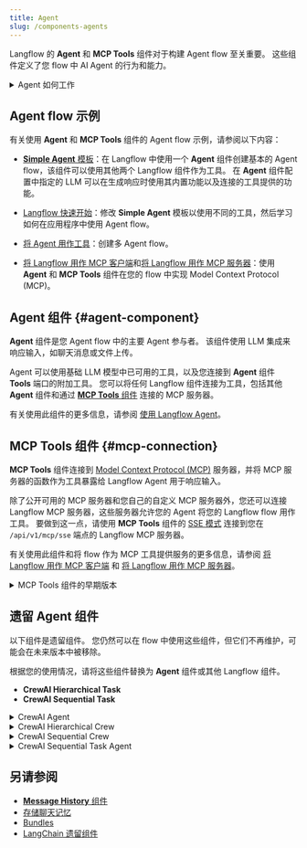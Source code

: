 ```yaml
---
title: Agent
slug: /components-agents
---
```


Langflow 的 **Agent** 和 **MCP Tools** 组件对于构建 Agent flow 至关重要。
这些组件定义了您 flow 中 AI Agent 的行为和能力。

<details>
<summary>Agent 如何工作</summary>

Agent 通过集成_工具_扩展大语言模型 (LLM)，这些工具是提供额外上下文并允许自主任务执行的函数。
这些集成使 Agent 比独立的 LLM 更专业和强大。

虽然 LLM 可以对一般查询和任务生成可接受的静态响应，但 Agent 可以利用集成的上下文和工具提供更相关的响应，甚至采取行动。
例如，您可以创建一个 Agent，它可以访问您公司的知识库、仓库和其他资源，以帮助您的团队处理需要了解您的特定产品、客户和代码的任务。

Agent 使用 LLM 作为推理引擎来处理输入、确定采取什么行动来解决查询，然后生成响应。
响应可能是来自 LLM 的典型文本响应，或者可能涉及一个行动，如编辑文件、执行脚本或调用外部 API。

在 Agent 上下文中，工具是 Agent 可以执行来执行任务或访问外部资源的函数。
一个函数被包装为一个具有 Agent 理解的通用接口的 `Tool` 对象。
Agent 通过工具注册变得对工具有认知，即在 Agent 初始化时通常为 Agent 提供可用工具列表。
`Tool` 对象的描述告诉 Agent 工具可以做什么，以便它可以决定该工具是否适用于给定的请求。

</details>

## Agent flow 示例

有关使用 **Agent** 和 **MCP Tools** 组件的 Agent flow 示例，请参阅以下内容：

* [**Simple Agent** 模板](/simple-agent)：在 Langflow 中使用一个 **Agent** 组件创建基本的 Agent flow，该组件可以使用其他两个 Langflow 组件作为工具。
在 **Agent** 组件配置中指定的 LLM 可以在生成响应时使用其内置功能以及连接的工具提供的功能。

* [Langflow 快速开始](/get-started-quickstart)：修改 **Simple Agent** 模板以使用不同的工具，然后学习如何在应用程序中使用 Agent flow。

* [将 Agent 用作工具](/agents-tools#use-an-agent-as-a-tool)：创建多 Agent flow。

* [将 Langflow 用作 MCP 客户端](/mcp-client)和[将 Langflow 用作 MCP 服务器](/mcp-server)：使用 **Agent** 和 **MCP Tools** 组件在您的 flow 中实现 Model Context Protocol (MCP)。

## Agent 组件 {#agent-component}

**Agent** 组件是您 Agent flow 中的主要 Agent 参与者。
该组件使用 LLM 集成来响应输入，如聊天消息或文件上传。

Agent 可以使用基础 LLM 模型中已可用的工具，以及您连接到 **Agent** 组件 **Tools** 端口的附加工具。
您可以将任何 Langflow 组件连接为工具，包括其他 **Agent** 组件和通过 [**MCP Tools** 组件](#mcp-connection) 连接的 MCP 服务器。

有关使用此组件的更多信息，请参阅 [使用 Langflow Agent](/agents)。

## MCP Tools 组件 {#mcp-connection}

**MCP Tools** 组件连接到 [Model Context Protocol (MCP)](https://modelcontextprotocol.io/introduction) 服务器，并将 MCP 服务器的函数作为工具暴露给 Langflow Agent 用于响应输入。

除了公开可用的 MCP 服务器和您自己的自定义 MCP 服务器外，您还可以连接 Langflow MCP 服务器，这些服务器允许您的 Agent 将您的 Langflow flow 用作工具。
要做到这一点，请使用 **MCP Tools** 组件的 [SSE 模式](/mcp-client#mcp-sse-mode) 连接到您在 `/api/v1/mcp/sse` 端点的 Langflow MCP 服务器。

有关使用此组件和将 flow 作为 MCP 工具提供服务的更多信息，请参阅 [将 Langflow 用作 MCP 客户端](/mcp-client) 和 [将 Langflow 用作 MCP 服务器](/mcp-server)。

<details>
<summary>MCP Tools 组件的早期版本</summary>

* 在 Langflow 1.5 版本中，**MCP Connection** 组件被重命名为 **MCP Tools** 组件。
* 在 Langflow 1.3 版本中，**MCP Tools (stdio)** 和 **MCP Tools (SSE)** 组件被弃用并替换为统一的 **MCP Connection** 组件，该组件后来被重命名为 **MCP Tools**。

</details>

## 遗留 Agent 组件

以下组件是遗留组件。
您仍然可以在 flow 中使用这些组件，但它们不再维护，可能会在未来版本中被移除。

根据您的使用情况，请将这些组件替换为 **Agent** 组件或其他 Langflow 组件。

* **CrewAI Hierarchical Task**
* **CrewAI Sequential Task**

<details>
<summary>CrewAI Agent</summary>

该组件代表 CrewAI Agent，允许在团队内创建具有定义角色、目标和能力的专业 AI Agent。
有关更多信息，请参阅 [CrewAI Agent 文档](https://docs.crewai.com/core-concepts/Agents/)。

该组件接受以下参数：

| 名称 | 显示名称 | 信息 |
|------|--------------|------|
| role | 角色 | 输入参数。Agent 的角色。 |
| goal | 目标 | 输入参数。Agent 的目标。 |
| backstory | 背景故事 | 输入参数。Agent 的背景故事。 |
| tools | 工具 | 输入参数。Agent 可用的工具。 |
| llm | 语言模型 | 输入参数。驱动 Agent 的语言模型。 |
| memory | 记忆 | 输入参数。这决定了 Agent 是否应该有记忆。 |
| verbose | 详细输出 | 输入参数。这启用详细输出。 |
| allow_delegation | 允许委派 | 输入参数。这决定了 Agent 是否可以将任务委派给其他 Agent。 |
| allow_code_execution | 允许代码执行 | 输入参数。这决定了 Agent 是否可以执行代码。 |
| kwargs | kwargs | 输入参数。Agent 的附加关键字参数。 |
| output | Agent | 输出参数。构建的 CrewAI Agent 对象。 |

</details>

<details>
<summary>CrewAI Hierarchical Crew</summary>

该组件代表一组 Agent，管理它们应该如何协作以及在层次结构中应该执行的任务。该组件允许创建一个由管理者监督任务执行的团队。
有关更多信息，请参阅 [CrewAI 层次团队文档](https://docs.crewai.com/how-to/Hierarchical/)。

它接受以下参数：

| 名称 | 显示名称 | 信息 |
|------|--------------|------|
| agents | Agent | 输入参数。代表团队成员的 Agent 对象列表。 |
| tasks | 任务 | 输入参数。代表要执行任务的 HierarchicalTask 对象列表。 |
| manager_llm | 管理者 LLM | 输入参数。管理者 Agent 的语言模型。 |
| manager_agent | 管理者 Agent | 输入参数。将充当管理者的特定 Agent。 |
| verbose | 详细输出 | 输入参数。这启用详细日志记录的详细输出。 |
| memory | 记忆 | 输入参数。团队的记忆配置。 |
| use_cache | 使用缓存 | 输入参数。这启用结果缓存。 |
| max_rpm | 最大 RPM | 输入参数。这设置每分钟最大请求数。 |
| share_crew | 共享团队 | 输入参数。这决定了团队信息是否在 Agent 之间共享。 |
| function_calling_llm | 函数调用 LLM | 输入参数。用于函数调用的语言模型。 |
| crew | 团队 | 输出参数。构建的具有层次任务执行的 Crew 对象。 |

</details>

<details>
<summary>CrewAI Sequential Crew</summary>

该组件代表一组具有顺序执行任务的 Agent。该组件允许创建按特定顺序执行任务的团队。
有关更多信息，请参阅 [CrewAI 顺序团队文档](https://docs.crewai.com/how-to/Sequential/)。

它接受以下参数：

| 名称 | 显示名称 | 信息 |
|------|--------------|------|
| tasks | 任务 | 输入参数。代表要执行任务的 SequentialTask 对象列表。 |
| verbose | 详细输出 | 输入参数。这启用详细日志记录的详细输出。 |
| memory | 记忆 | 输入参数。团队的记忆配置。 |
| use_cache | 使用缓存 | 输入参数。这启用结果缓存。 |
| max_rpm | 最大 RPM | 输入参数。这设置每分钟最大请求数。 |
| share_crew | 共享团队 | 输入参数。这决定了团队信息是否在 Agent 之间共享。 |
| function_calling_llm | 函数调用 LLM | 输入参数。用于函数调用的语言模型。 |
| crew | 团队 | 输出参数。构建的具有顺序任务执行的 Crew 对象。 |

</details>

<details>
<summary>CrewAI Sequential Task Agent</summary>

该组件创建一个 CrewAI 任务及其关联的 Agent，允许定义具有特定 Agent 角色和能力的顺序任务。
有关更多信息，请参阅 [CrewAI 顺序 Agent 文档](https://docs.crewai.com/how-to/Sequential/)。

它接受以下参数：

| 名称 | 显示名称 | 信息 |
|------|--------------|------|
| role | 角色 | 输入参数。Agent 的角色。 |
| goal | 目标 | 输入参数。Agent 的目标。 |
| backstory | 背景故事 | 输入参数。Agent 的背景故事。 |
| tools | 工具 | 输入参数。Agent 可用的工具。 |
| llm | 语言模型 | 输入参数。驱动 Agent 的语言模型。 |
| memory | 记忆 | 输入参数。这决定了 Agent 是否应该有记忆。 |
| verbose | 详细输出 | 输入参数。这启用详细输出。 |
| allow_delegation | 允许委派 | 输入参数。这决定了 Agent 是否可以将任务委派给其他 Agent。 |
| allow_code_execution | 允许代码执行 | 输入参数。这决定了 Agent 是否可以执行代码。 |
| agent_kwargs | Agent kwargs | 输入参数。Agent 的附加 kwargs。 |
| task_description | 任务描述 | 输入参数。详细说明任务目的和执行的描述性文本。 |
| expected_output | 任务预期输出 | 输入参数。任务预期结果的明确定义。 |
| async_execution | 异步执行 | 输入参数。指示异步任务执行的布尔标志。 |
| previous_task | 上一个任务 | 输入参数。序列中用于链接的上一个任务。 |
| task_output | 顺序任务 | 输出参数。代表创建任务的 SequentialTask 对象列表。 |

</details>

## 另请参阅

* [**Message History** 组件](/components-helpers#message-history)
* [存储聊天记忆](/memory#store-chat-memory)
* [Bundles](/components-bundle-components)
* [LangChain 遗留组件](/bundles-langchain#legacy-langchain-components)